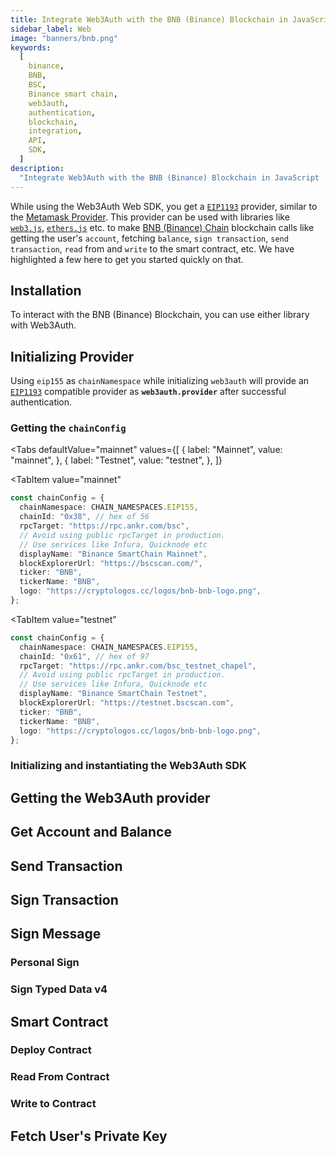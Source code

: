 ```yaml
---
title: Integrate Web3Auth with the BNB (Binance) Blockchain in JavaScript
sidebar_label: Web
image: "banners/bnb.png"
keywords:
  [
    binance,
    BNB,
    BSC,
    Binance smart chain,
    web3auth,
    authentication,
    blockchain,
    integration,
    API,
    SDK,
  ]
description:
  "Integrate Web3Auth with the BNB (Binance) Blockchain in JavaScript | Documentation - Web3Auth"
---
```



<SEO
  title="Integrate Web3Auth with the BNB (Binance) Blockchain in JavaScript"
  description="Integrate Web3Auth with the BNB (Binance) Blockchain in JavaScript | Documentation - Web3Auth"
  image="https://web3auth.io/docs/banners/bnb.png"
  slug="/connect-blockchain/evm/bnb/web"
/>

While using the Web3Auth Web SDK, you get a [`EIP1193`](https://eips.ethereum.org/EIPS/eip-1193)
provider, similar to the [Metamask Provider](https://docs.metamask.io/guide/ethereum-provider.html).
This provider can be used with libraries like
[`web3.js`](https://web3js.readthedocs.io/en/v1.2.8/getting-started.html),
[`ethers.js`](https://docs.ethers.io/v5/getting-started/) etc. to make
[BNB (Binance) Chain](https://www.bnbchain.org/) blockchain calls like getting the user's `account`,
fetching `balance`, `sign transaction`, `send transaction`, `read` from and `write` to the smart
contract, etc. We have highlighted a few here to get you started quickly on that.

## Installation

To interact with the BNB (Binance) Blockchain, you can use either library with Web3Auth.

<InstallationSnippet />

## Initializing Provider

Using `eip155` as `chainNamespace` while initializing `web3auth` will provide an
[`EIP1193`](https://eips.ethereum.org/EIPS/eip-1193) compatible provider as **`web3auth.provider`**
after successful authentication.

### Getting the `chainConfig`

<Tabs
 defaultValue="mainnet"
  values={[
    { label: "Mainnet", value: "mainnet", },
    { label: "Testnet", value: "testnet", },
  ]}
>
<TabItem
  value="mainnet"
>

```typescript
const chainConfig = {
  chainNamespace: CHAIN_NAMESPACES.EIP155,
  chainId: "0x38", // hex of 56
  rpcTarget: "https://rpc.ankr.com/bsc",
  // Avoid using public rpcTarget in production.
  // Use services like Infura, Quicknode etc
  displayName: "Binance SmartChain Mainnet",
  blockExplorerUrl: "https://bscscan.com/",
  ticker: "BNB",
  tickerName: "BNB",
  logo: "https://cryptologos.cc/logos/bnb-bnb-logo.png",
};
```

</TabItem>

<TabItem
  value="testnet"
>

```typescript
const chainConfig = {
  chainNamespace: CHAIN_NAMESPACES.EIP155,
  chainId: "0x61", // hex of 97
  rpcTarget: "https://rpc.ankr.com/bsc_testnet_chapel",
  // Avoid using public rpcTarget in production.
  // Use services like Infura, Quicknode etc
  displayName: "Binance SmartChain Testnet",
  blockExplorerUrl: "https://testnet.bscscan.com",
  ticker: "BNB",
  tickerName: "BNB",
  logo: "https://cryptologos.cc/logos/bnb-bnb-logo.png",
};
```

</TabItem>
</Tabs>

### Initializing and instantiating the Web3Auth SDK

<InitializeWeb3Auth />

## Getting the Web3Auth provider

<GetWeb3AuthProvider />

<GetUserInfoSnippet />

## Get Account and Balance

<GetAccountAndBalanceSnippet />

## Send Transaction

<SendTransactionSnippet />

## Sign Transaction

<SignTransactionSnippet />

## Sign Message

### Personal Sign

<SignPersonalMessageSnippet />

### Sign Typed Data v4

<SignTypedDataV4Snippet />

## Smart Contract

<SmartContractSoliditySnippet />

### Deploy Contract

<DeployContractSolidityDeploySnippet />

### Read From Contract

<DeployContractSolidityReadSnippet />

### Write to Contract

<DeployContractSolidityWriteSnippet />

## Fetch User's Private Key

<FetchUserPrivateKeySnippet />
